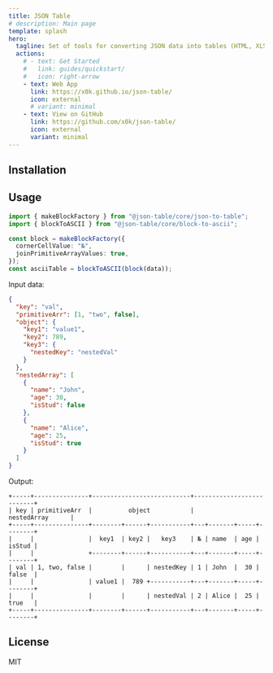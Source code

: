 ```yaml
---
title: JSON Table
# description: Main page
template: splash
hero:
  tagline: Set of tools for converting JSON data into tables (HTML, XLSX, ASCII).
  actions:
    # - text: Get Started
    #   link: guides/quickstart/
    #   icon: right-arrow
    - text: Web App
      link: https://x0k.github.io/json-table/
      icon: external
      # variant: minimal
    - text: View on GitHub
      link: https://github.com/x0k/json-table/
      icon: external
      variant: minimal
---
```




## Installation

<Npm pkg='@json-table/core' />

## Usage

```typescript
import { makeBlockFactory } from "@json-table/core/json-to-table";
import { blockToASCII } from "@json-table/core/block-to-ascii";

const block = makeBlockFactory({
  cornerCellValue: "№",
  joinPrimitiveArrayValues: true,
});
const asciiTable = blockToASCII(block(data));
```

Input data:

```json
{
  "key": "val",
  "primitiveArr": [1, "two", false],
  "object": {
    "key1": "value1",
    "key2": 789,
    "key3": {
      "nestedKey": "nestedVal"
    }
  },
  "nestedArray": [
    {
      "name": "John",
      "age": 30,
      "isStud": false
    },
    {
      "name": "Alice",
      "age": 25,
      "isStud": true
    }
  ]
}

```

Output:

```
+-----+---------------+---------------------------+--------------------------+
| key | primitiveArr  |          object           |         nestedArray      |
+-----+---------------+--------+------+-----------+---+-------+-----+--------+
|     |               |  key1  | key2 |   key3    | № | name  | age | isStud |
|     |               +--------+------+-----------+---+-------+-----+--------+
| val | 1, two, false |        |      | nestedKey | 1 | John  |  30 | false  |
|     |               | value1 |  789 +-----------+---+-------+-----+--------+
|     |               |        |      | nestedVal | 2 | Alice |  25 | true   |
+-----+---------------+--------+------+-----------+---+-------+-----+--------+
```

## License

MIT
